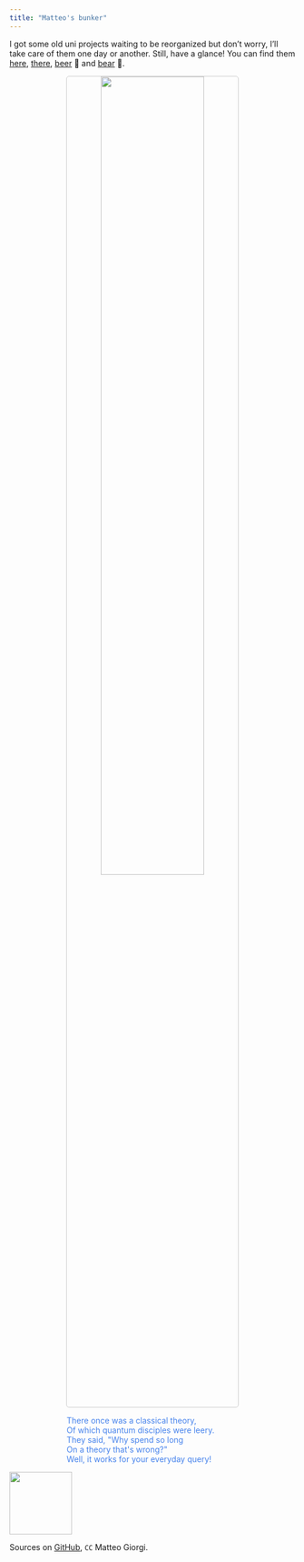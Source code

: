 ```yaml
---
title: "Matteo's bunker"
---
```





I got some old uni projects waiting to be reorganized but don't worry, I'll take care of them one day or another. Still, have a glance! You can find them [here](https://github.com/MatteoGiorgi/interprete_funzionale), [there](https://github.com/MatteoGiorgi/graph), [beer](https://github.com/MatteoGiorgi/membox) 🍺 and [bear](https://github.com/MatteoGiorgi/sparse) 🐻.

<p align="center">
  <img width="60%" style="border:1px solid #CCCCCC; border-radius: 5px; margin-top:0%" src="assets/bunker.png"/>
</p>

<div class="boxed"; style="color:#4582EC; margin-top:5px; margin-left:20%; margin-right:20%">
There once was a classical theory,&nbsp&nbsp&nbsp&nbsp&nbsp</br>
Of which quantum disciples were leery.&nbsp</br>
They said, "Why spend so long&nbsp&nbsp&nbsp&nbsp&nbsp&nbsp&nbsp&nbsp&nbsp&nbsp</br>
On a theory that's wrong?"&nbsp&nbsp&nbsp&nbsp&nbsp&nbsp&nbsp&nbsp&nbsp&nbsp&nbsp&nbsp&nbsp</br>
Well, it works for your everyday query!</br>
</div>

<div class="footer">
  <p><img width=110 src="assets/quest.gif"/></p>
  <p>Sources on <a href="https://github.com/MatteoGiorgi/matteogiorgi.github.io">GitHub</a>, <code>CC</code> Matteo Giorgi.</p>
</div>
